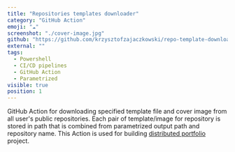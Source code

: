 ```yaml
---
title: "Repositories templates downloader"
category: "GitHub Action"
emoji: "☁️"
screenshot: "./cover-image.jpg"
github: "https://github.com/krzysztofzajaczkowski/repo-template-downloader"
external: ""
tags:
  - Powershell
  - CI/CD pipelines
  - GitHub Action
  - Parametrized
visible: true
position: 1
---
```



GitHub Action for downloading specified template file and cover image from all user's public repositories. 
Each pair of template/image for repository is stored in path that is combined from parametrized output path and repository name.
This Action is used for building <Underlining highlight><a href="https://github.com/krzysztofzajaczkowski/distributed-portfolio" target="_blank" rel="nofollow noopener noreferrer" aria-label="External Link">distributed portfolio</a></Underlining> project.